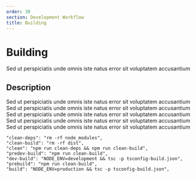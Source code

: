 ```yaml
---
order: 30
section: Development Workflow
title: Building
---
```


# Building

Sed ut perspiciatis unde omnis iste natus error sit voluptatem accusantium

## Description

Sed ut perspiciatis unde omnis iste natus error sit voluptatem accusantium
Sed ut perspiciatis unde omnis iste natus error sit voluptatem accusantium
Sed ut perspiciatis unde omnis iste natus error sit voluptatem accusantium
Sed ut perspiciatis unde omnis iste natus error sit voluptatem accusantium
Sed ut perspiciatis unde omnis iste natus error sit voluptatem accusantium

```
"clean-deps": "rm -rf node_modules",
"clean-build": "rm -rf dist",
"clean": "npm run clean-deps && npm run clean-build",
"predev-build": "npm run clean-build",
"dev-build": "NODE_ENV=development && tsc -p tsconfig-build.json",
"prebuild": "npm run clean-build",
"build": "NODE_ENV=production && tsc -p tsconfig-build.json",
```
